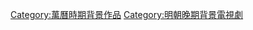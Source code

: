 {{明朝背景作品分類導航|背景電視劇}}

[[Category:萬曆時期背景作品|Category:萬曆時期背景作品]]
[[Category:明朝晚期背景電視劇|Category:明朝晚期背景電視劇]]